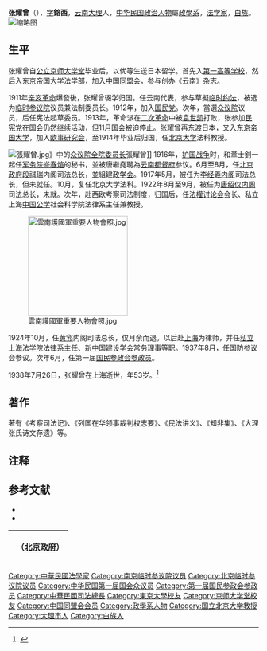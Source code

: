 {{重寫}}
{{Infobox_Person
| name = 张耀曾
|image=Zhang Yaozeng.jpg
|box_width=200px
|occupation= 政治人物
| period = 20世纪 
|birth_name=
| other_names =
| Sex = 男
|birth_date= 1885年
|birth_place={{QING-1862}}[[云南省_(清朝)|云南]][[大理市|大理]]
|death_date= 1938年6月
|death_place={{ROC}}[[上海市|上海市]]
| nationality ={{ROC}}
| residence = 
| party = {{KMT}}
| religion = 
| spouse = 
| relatives =
|education=[[北京大学|公立京师大学堂]]<br>日本[[舊制第一高等學校_(日本)|第一高等学校]]<br>[[东京大学|东京帝国大学]]法学部
| past =中国同盟会員<br>[[中华民国临时参议院|临时参议院]]议员兼法制委员长<br>[[中华民国初年国会#民元国会（老国会）|众议院]]议员<br>宪法起草委员<br>国立北京大学法科教授<br>[[军务院|军务院]][[岑春煊|岑春煊]]之秘书<br>云南都督府参议<br>段祺瑞内阁司法总长<br>法律讨论会会长<br>法权讨论委员会委员长<br>私立上海中国公学社会科学院法律系主任兼教授<br>[[黄郛|黄郛]]内阁司法总长<br>律师<br>私立上海法学院法律系主任<br>新中国建设学会常务理事<br>第一届[[国民参政会|国民参政会]]参政员
| work =《云南》杂志<br>《考察司法记》<br>《列国在华领事裁判权志要》<br>《民法讲义》、《知非集》<br>《大理张氏诗文存遗》
| award = 
}}
'''张耀曾'''（{{bd|1885年|7月21日|1938年|7月26日|}}），[[表字|字]]'''鎔西'''，[[云南省|云南]][[大理市|大理]]人，[[中华民国|中华民国]][[政治人物|政治人物]]屬[[政學系|政學系]]，[[法学家|法学家]]，[[白族|白族]]。
[[File:張耀曾2.jpg|缩略图]]

== 生平 ==
张耀曾自[[北京大学|公立京师大学堂]]毕业后，以优等生送日本留学。首先入[[舊制第一高等學校_(日本)|第一高等学校]]，然后入[[东京大学|东京帝国大学]]法学部，加入[[中国同盟会|中国同盟会]]，参与创办《云南》杂志。

1911年[[辛亥革命|辛亥革命]]爆發後，张耀曾辍学归国。任云南代表，参与草擬[[中華民國臨時約法|临时约法]]，被选为[[中华民国临时参议院|临时参议院]]议员兼法制委员长。1912年，加入[[國民黨_(1912–1913)|国民党]]。次年，當選[[中华民国初年国会#民元国会（老国会）|众议院]]议员，后任宪法起草委员。1913年，革命派在[[二次革命|二次革命]]中被[[袁世凯|袁世凯]]打败，张参加[[民宪党|民宪党]]在国会仍然继续活动，但11月国会被迫停止。张耀曾再东渡日本，又入[[东京帝国大学|东京帝国大学]]，加入[[欧事研究会|欧事研究会]]，至1914年毕业后归国，任[[北京大学|北京大学]]法科教授。

[[File:張耀曾.jpg|thumb]]》中的[[民元国会|众议院全院委员长]]張耀曾]]
1916年，[[护国战争|护国战争]]时，和章士釗一起任[[军务院|军务院]][[岑春煊|岑春煊]]的秘书，並被唐繼堯聘為[[云南都督府|云南都督府]]参议。6月至8月，任[[北洋政府|北京政府]][[段祺瑞|段祺瑞]]内阁司法总长，並組建[[政学会|政学会]]。1917年5月，被任为[[李经羲内阁|李经羲内阁]]司法总长，但未就任。10月，复任北京大学法科。1922年8月至9月，被任为[[第二次唐绍仪内阁|唐绍仪内阁]]司法总长，未就。次年，赴西欧考察司法制度，归国后，任[[法權讨论会|法權讨论会]]会长、私立上海[[中国公学|中国公学]]社会科学院法律系主任兼教授。

[[File:雲南護國軍重要人物會照.jpg|200px]]

1924年10月，任[[黄郛|黄郛]]内阁司法总长，仅月余而退。以后赴[[上海市|上海]]为律师，并任[[上海法学院|私立上海法学院]]法律系主任、[[新中国建设学会|新中国建设学会]]常务理事等职。1937年8月，任国防参议会参议。次年6月，任第一届[[国民参政会|国民参政会]][[国民参政会参政员|参政员]]。

1938年7月26日，张耀曾在上海逝世，年53岁。<ref>{{Cite book|author = 徐友春主編|title = 民国人物大辞典 増訂版|year = 2007|publisher = 河北人民出版社|isbn = 978-7-202-03014-1|page=1901}}</ref>



==著作==
著有《考察司法记》、《列国在华领事裁判权志要》、《民法讲义》、《知非集》、《大理张氏诗文存遗》等。


== 注释 ==
{{reflist}}

== 参考文献 ==
*{{cite book |author1=张耀曾，杨琥主編 |title=宪政救国之梦:张耀曾先生文存 |date=2004-1 |publisher=法律出版社 |isbn=9787503651724 |ref=文存}}
*{{cite book |author1=董彦斌 |title=追寻稳健宪政 |date=2012-12 |publisher=清华大学出版社 |isbn=9787302304869 |ref=董彦斌}}

{| class="wikitable" style="margin:0 auto"
|- 
!　{{CHN1912}}（[[中华民国北京政府|北京政府]]）
{{先代次代|司法總長|<small>1916年6月 - 8月</small>|[[章宗祥|章宗祥]]|[[江庸|江庸]]}}
{{先代次代|司法總長（未就任）|<small>1917年6月</small>|[[江庸|江庸]]|[[江庸|江庸]]}}
{{先代次代|司法總長（署理）|<small>1922年8月 - 9月</small>|[[王寵惠|王寵惠]]|[[徐謙|徐謙]]}}
{{先代次代|司法總長（未就任）|<small>1924年10月 - 11月</small>|[[張国淦|張国淦]]|[[章士釗|章士釗]]}}
|}
{{中華民國法務部部長}}
{{第一次北京臨時參議院}}
{{Yunnan topics}}
{{Authority control}}

{{DEFAULTSORT:Zhang張}}
[[Category:中華民國法學家|Category:中華民國法學家]]
[[Category:南京临时参议院议员|Category:南京临时参议院议员]]
[[Category:北京临时参议院议员|Category:北京临时参议院议员]]
[[Category:中华民国第一届国会众议员|Category:中华民国第一届国会众议员]]
[[Category:第一届国民参政会参政员|Category:第一届国民参政会参政员]]
[[Category:中華民國司法總長|Category:中華民國司法總長]]
[[Category:東京大學校友|Category:東京大學校友]]
[[Category:京师大学堂校友|Category:京师大学堂校友]]
[[Category:中国同盟会会员|Category:中国同盟会会员]]
[[Category:政學系人物|Category:政學系人物]]
[[Category:国立北京大学教授|Category:国立北京大学教授]]
[[Category:大理市人|Category:大理市人]]
[[Category:白族人|Category:白族人]]